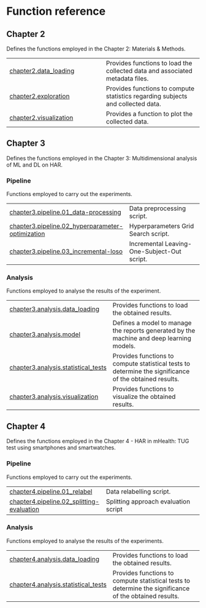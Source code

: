 # Function reference {.doc .doc-index}

## Chapter 2

Defines the functions employed in the Chapter 2: Materials & Methods.

| | |
| --- | --- |
| [chapter2.data_loading](chapter2.data_loading.qmd#libs.chapter2.data_loading) | Provides functions to load the collected data and associated metadata files. |
| [chapter2.exploration](chapter2.exploration.qmd#libs.chapter2.exploration) | Provides functions to compute statistics regarding subjects and collected data. |
| [chapter2.visualization](chapter2.visualization.qmd#libs.chapter2.visualization) | Provides a function to plot the collected data. |

## Chapter 3

Defines the functions employed in the Chapter 3: Multidimensional analysis of ML and DL on HAR.

### Pipeline

Functions employed to carry out the experiments.

| | |
| --- | --- |
| [chapter3.pipeline.01_data-processing](chapter3.pipeline.01_data-processing.qmd#libs.chapter3.pipeline.01_data-processing) | Data preprocessing script. |
| [chapter3.pipeline.02_hyperparameter-optimization](chapter3.pipeline.02_hyperparameter-optimization.qmd#libs.chapter3.pipeline.02_hyperparameter-optimization) | Hyperparameters Grid Search script. |
| [chapter3.pipeline.03_incremental-loso](chapter3.pipeline.03_incremental-loso.qmd#libs.chapter3.pipeline.03_incremental-loso) | Incremental Leaving-One-Subject-Out script. |

### Analysis

Functions employed to analyse the results of the experiment.

| | |
| --- | --- |
| [chapter3.analysis.data_loading](chapter3.analysis.data_loading.qmd#libs.chapter3.analysis.data_loading) | Provides functions to load the obtained results. |
| [chapter3.analysis.model](chapter3.analysis.model.qmd#libs.chapter3.analysis.model) | Defines a model to manage the reports generated by the machine and deep learning models. |
| [chapter3.analysis.statistical_tests](chapter3.analysis.statistical_tests.qmd#libs.chapter3.analysis.statistical_tests) | Provides functions to compute statistical tests to determine the significance of the obtained results. |
| [chapter3.analysis.visualization](chapter3.analysis.visualization.qmd#libs.chapter3.analysis.visualization) | Provides functions to visualize the obtained results. |

## Chapter 4

Defines the functions employed in the Chapter 4 - HAR in mHealth: TUG test using smartphones and smartwatches.

### Pipeline

Functions employed to carry out the experiments.

| | |
| --- | --- |
| [chapter4.pipeline.01_relabel](chapter4.pipeline.01_relabel.qmd#libs.chapter4.pipeline.01_relabel) | Data relabelling script. |
| [chapter4.pipeline.02_splitting-evaluation](chapter4.pipeline.02_splitting-evaluation.qmd#libs.chapter4.pipeline.02_splitting-evaluation) | Splitting approach evaluation script |

### Analysis

Functions employed to analyse the results of the experiments.

| | |
| --- | --- |
| [chapter4.analysis.data_loading](chapter4.analysis.data_loading.qmd#libs.chapter4.analysis.data_loading) | Provides functions to load the obtained results. |
| [chapter4.analysis.statistical_tests](chapter4.analysis.statistical_tests.qmd#libs.chapter4.analysis.statistical_tests) | Provides functions to compute statistical tests to determine the significance of the obtained results. |